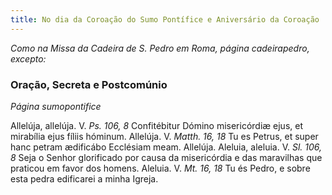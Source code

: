 ```yaml
---
title: No dia da Coroação do Sumo Pontífice e Aniversário da Coroação
---
```


<em>
  Como na Missa da Cadeira de S. Pedro em Roma, página cadeirapedro, excepto:
</em>

### Oração, Secreta e Postcomúnio

_Página sumopontifice_

<div class="grid grid-cols-2 gap-5">
  <span class="text-justify">
    Allelúja, allelúja. V. <em>Ps. 106, 8</em> Confitébitur Dómino misericórdiæ
    ejus, et mirabília ejus fíliis hóminum. Allelúja. V.
    <em>Matth. 16, 18</em> Tu es Petrus, et super hanc petram ædificábo Ecclésiam
    meam. Allelúja.
  </span>
  <span class="text-justify">
    Aleluia, aleluia. V. <em>Sl. 106, 8</em> Seja o Senhor glorificado por causa
    da misericórdia e das maravilhas que praticou em favor dos homens. Aleluia.
    V. <em>Mt. 16, 18</em> Tu és Pedro, e sobre esta pedra edificarei a minha
    Igreja.
  </span>
</div>
